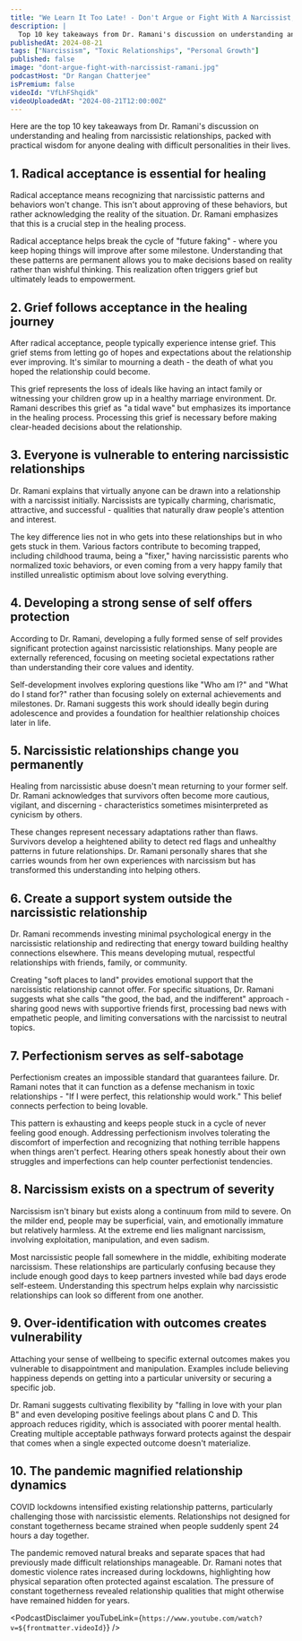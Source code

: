 ```yaml
---
title: "We Learn It Too Late! - Don't Argue or Fight With A Narcissist, Do This Instead... | Dr. Ramani"
description: |
  Top 10 key takeaways from Dr. Ramani's discussion on understanding and healing from narcissistic relationships, packed with practical wisdom for anyone dealing with difficult personalities in their lives.
publishedAt: 2024-08-21
tags: ["Narcissism", "Toxic Relationships", "Personal Growth"]
published: false
image: "dont-argue-fight-with-narcissist-ramani.jpg"
podcastHost: "Dr Rangan Chatterjee"
isPremium: false
videoId: "VfLhFShqidk"
videoUploadedAt: "2024-08-21T12:00:00Z"
---
```



<PodcastSummaryPageLayout frontmatter={frontmatter}>
Here are the top 10 key takeaways from Dr. Ramani's discussion on understanding and healing from narcissistic relationships, packed with practical wisdom for anyone dealing with difficult personalities in their lives.

## 1. Radical acceptance is essential for healing

Radical acceptance means recognizing that narcissistic patterns and behaviors won't change. This isn't about approving of these behaviors, but rather acknowledging the reality of the situation. Dr. Ramani emphasizes that this is a crucial step in the healing process.

Radical acceptance helps break the cycle of "future faking" - where you keep hoping things will improve after some milestone. Understanding that these patterns are permanent allows you to make decisions based on reality rather than wishful thinking. This realization often triggers grief but ultimately leads to empowerment.

## 2. Grief follows acceptance in the healing journey

After radical acceptance, people typically experience intense grief. This grief stems from letting go of hopes and expectations about the relationship ever improving. It's similar to mourning a death - the death of what you hoped the relationship could become.

This grief represents the loss of ideals like having an intact family or witnessing your children grow up in a healthy marriage environment. Dr. Ramani describes this grief as "a tidal wave" but emphasizes its importance in the healing process. Processing this grief is necessary before making clear-headed decisions about the relationship.

## 3. Everyone is vulnerable to entering narcissistic relationships

Dr. Ramani explains that virtually anyone can be drawn into a relationship with a narcissist initially. Narcissists are typically charming, charismatic, attractive, and successful - qualities that naturally draw people's attention and interest.

The key difference lies not in who gets into these relationships but in who gets stuck in them. Various factors contribute to becoming trapped, including childhood trauma, being a "fixer," having narcissistic parents who normalized toxic behaviors, or even coming from a very happy family that instilled unrealistic optimism about love solving everything.

## 4. Developing a strong sense of self offers protection

According to Dr. Ramani, developing a fully formed sense of self provides significant protection against narcissistic relationships. Many people are externally referenced, focusing on meeting societal expectations rather than understanding their core values and identity.

Self-development involves exploring questions like "Who am I?" and "What do I stand for?" rather than focusing solely on external achievements and milestones. Dr. Ramani suggests this work should ideally begin during adolescence and provides a foundation for healthier relationship choices later in life.

## 5. Narcissistic relationships change you permanently

Healing from narcissistic abuse doesn't mean returning to your former self. Dr. Ramani acknowledges that survivors often become more cautious, vigilant, and discerning - characteristics sometimes misinterpreted as cynicism by others.

These changes represent necessary adaptations rather than flaws. Survivors develop a heightened ability to detect red flags and unhealthy patterns in future relationships. Dr. Ramani personally shares that she carries wounds from her own experiences with narcissism but has transformed this understanding into helping others.

## 6. Create a support system outside the narcissistic relationship

Dr. Ramani recommends investing minimal psychological energy in the narcissistic relationship and redirecting that energy toward building healthy connections elsewhere. This means developing mutual, respectful relationships with friends, family, or community.

Creating "soft places to land" provides emotional support that the narcissistic relationship cannot offer. For specific situations, Dr. Ramani suggests what she calls "the good, the bad, and the indifferent" approach - sharing good news with supportive friends first, processing bad news with empathetic people, and limiting conversations with the narcissist to neutral topics.

## 7. Perfectionism serves as self-sabotage

Perfectionism creates an impossible standard that guarantees failure. Dr. Ramani notes that it can function as a defense mechanism in toxic relationships - "If I were perfect, this relationship would work." This belief connects perfection to being lovable.

This pattern is exhausting and keeps people stuck in a cycle of never feeling good enough. Addressing perfectionism involves tolerating the discomfort of imperfection and recognizing that nothing terrible happens when things aren't perfect. Hearing others speak honestly about their own struggles and imperfections can help counter perfectionist tendencies.

## 8. Narcissism exists on a spectrum of severity

Narcissism isn't binary but exists along a continuum from mild to severe. On the milder end, people may be superficial, vain, and emotionally immature but relatively harmless. At the extreme end lies malignant narcissism, involving exploitation, manipulation, and even sadism.

Most narcissistic people fall somewhere in the middle, exhibiting moderate narcissism. These relationships are particularly confusing because they include enough good days to keep partners invested while bad days erode self-esteem. Understanding this spectrum helps explain why narcissistic relationships can look so different from one another.

## 9. Over-identification with outcomes creates vulnerability

Attaching your sense of wellbeing to specific external outcomes makes you vulnerable to disappointment and manipulation. Examples include believing happiness depends on getting into a particular university or securing a specific job.

Dr. Ramani suggests cultivating flexibility by "falling in love with your plan B" and even developing positive feelings about plans C and D. This approach reduces rigidity, which is associated with poorer mental health. Creating multiple acceptable pathways forward protects against the despair that comes when a single expected outcome doesn't materialize.

## 10. The pandemic magnified relationship dynamics

COVID lockdowns intensified existing relationship patterns, particularly challenging those with narcissistic elements. Relationships not designed for constant togetherness became strained when people suddenly spent 24 hours a day together.

The pandemic removed natural breaks and separate spaces that had previously made difficult relationships manageable. Dr. Ramani notes that domestic violence rates increased during lockdowns, highlighting how physical separation often protected against escalation. The pressure of constant togetherness revealed relationship qualities that might otherwise have remained hidden for years.

<PodcastDisclaimer
  youTubeLink={`https://www.youtube.com/watch?v=${frontmatter.videoId}`}
/>

</PodcastSummaryPageLayout>

